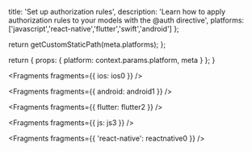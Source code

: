                   
  title: 'Set up authorization rules',
  description: 'Learn how to apply authorization rules to your models with the @auth directive',
  platforms: ['javascript','react-native','flutter','swift','android']
};

  return getCustomStaticPath(meta.platforms);
};

  return {
    props: {
      platform: context.params.platform,
      meta
    }
  };
}
          



<Fragments fragments={{ ios: ios0 }} />


<Fragments fragments={{ android: android1 }} />


<Fragments fragments={{ flutter: flutter2 }} />


<Fragments fragments={{ js: js3 }} />


<Fragments fragments={{ 'react-native': reactnative0 }} />
